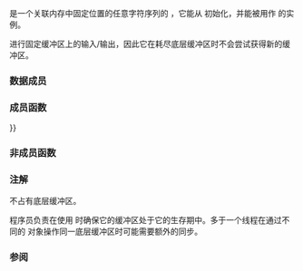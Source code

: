{{cpp/title|basic_spanbuf}}
{{cpp/io/basic_spanbuf/navbar}}
{{ddcl|header=spanstream|since=c++23|1=
template&lt;
    class CharT,
    class Traits = std::char_traits&lt;CharT&gt;
&gt; class basic_spanbuf
    : public std::basic_streambuf&lt;CharT, Traits&gt;
}}

{{tt|std::basic_spanbuf}} 是一个关联内存中固定位置的任意字符序列的 {{lc|std::basic_streambuf}}，它能从 {{c/core|std::span&lt;CharT&gt;}} 初始化，并能被用作 {{c/core|std::span&lt;CharT&gt;}} 的实例。

{{tt|std::basic_spanbuf}} 进行固定缓冲区上的输入/输出，因此它在耗尽底层缓冲区时不会尝试获得新的缓冲区。

{{cpp/basic char typedefs|spanbuf|spanstream}}

{{cpp/io/member types}}

===数据成员===
{{dsc begin}}
{{dsc hitem|成员名|定义}}
{{dsc|{{tti|mod}} {{mark|private}}|记录打开模式的 {{lc|std::ios_base::openmode}}。&lt;br&gt;{{mark expos mem obj}}}}
{{dsc|{{tti|buf}} {{mark|private}}|引用底层缓冲区的 {{c/core|std::span&lt;CharT&gt;}}。&lt;br&gt;{{mark expos mem obj}}}}
{{dsc end}}

===成员函数===
{{dsc begin}}
{{dsc h2 | 公开成员函数}}
{{dsc inc | cpp/io/basic_spanbuf/dsc constructor}}
{{dsc mem vdtor | cpp/io/basic_spanbuf | inlinemem=true | 销毁 {{tt|basic_spanbuf}} 对象}}
{{dsc inc | cpp/io/basic_spanbuf/dsc operator{{=}}}}
{{dsc inc | cpp/io/basic_spanbuf/dsc swap}}
{{dsc inc | cpp/io/basic_spanbuf/dsc span}}

{{dsc h2 | 受保护成员函数}}
{{dsc inc | cpp/io/basic_spanbuf/dsc setbuf}}
{{dsc inc | cpp/io/basic_spanbuf/dsc seekoff}}
{{dsc inc | cpp/io/basic_spanbuf/dsc seekpos}}
{{dsc end}}

===非成员函数===
{{dsc begin}}
{{dsc inc | cpp/io/basic_spanbuf/dsc swap2}}
{{dsc end}}

{{cpp/io/basic_streambuf/inherit}}

===注解===
{{tt|std::basic_spanbuf}} 不占有底层缓冲区。

程序员负责在使用 {{tt|std::basic_spanbuf}} 时确保它的缓冲区处于它的生存期中。多于一个线程在通过不同的 {{tt|std::basic_spanbuf}} 对象操作同一底层缓冲区时可能需要额外的同步。

{{feature test macro|__cpp_lib_spanstream|std=C++23|value=202106L|{{ttt|std::spanbuf}}, {{lc|std::spanstream}}}}

===参阅===
{{dsc begin}}
{{dsc inc | cpp/io/dsc basic_stringbuf}}
{{dsc inc | cpp/io/dsc strstreambuf}}
{{dsc end}}

{{langlinks|de|en|es|fr|it|ja|pt|ru}}